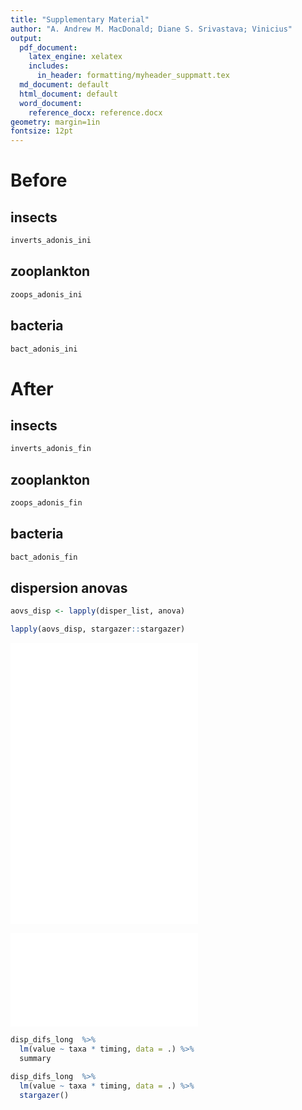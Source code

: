 ```yaml
---
title: "Supplementary Material"
author: "A. Andrew M. MacDonald; Diane S. Srivastava; Vinicius"
output:
  pdf_document:
    latex_engine: xelatex
    includes:
      in_header: formatting/myheader_suppmatt.tex
  md_document: default
  html_document: default
  word_document:
    reference_docx: reference.docx
geometry: margin=1in
fontsize: 12pt
---
```


# Before

## insects
```r
inverts_adonis_ini
```

## zooplankton
```r
zoops_adonis_ini
```

## bacteria
```r
bact_adonis_ini
```

# After
## insects
```r
inverts_adonis_fin
```

## zooplankton
```r
zoops_adonis_fin
```

## bacteria
```r
bact_adonis_fin
```


## dispersion anovas

```r
aovs_disp <- lapply(disper_list, anova)

lapply(aovs_disp, stargazer::stargazer)

```
![](../figures/inverts.pdf)
![](../figures/zoop.pdf)
![](../figures/bact.pdf)

![](../figures/one_one_plot.pdf)

```r
disp_difs_long  %>% 
  lm(value ~ taxa * timing, data = .) %>% 
  summary

```


```r
disp_difs_long  %>% 
  lm(value ~ taxa * timing, data = .) %>% 
  stargazer()

```

